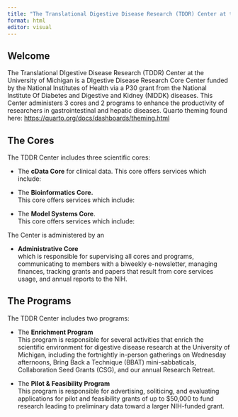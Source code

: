 ```yaml
---
title: "The Translational Digestive Disease Research (TDDR) Center at the University of Michigan"
format: html
editor: visual
---
```


## Welcome

The Translational DIgestive Disease Research (TDDR) Center at the University of Michigan is a DIgestive Disease Research Core Center funded by the National Institutes of Health via a P30 grant from the National Institute Of Diabetes and Digestive and Kidney (NIDDK) diseases. This Center administers 3 cores and 2 programs to enhance the productivity of researchers in gastrointestinal and hepatic diseases. Quarto theming found here: <https://quarto.org/docs/dashboards/theming.html>

## The Cores

The TDDR Center includes three scientific cores:

-   The **cData Core** for clinical data. This core offers services which include:

-   The **Bioinformatics Core.**\
    This core offers services which include:

-   The **Model Systems Core**.\
    This core offers services which include:

The Center is administered by an

-   **Administrative Core**\
    which is responsible for supervising all cores and programs, communicating to members with a biweekly e-newsletter, managing finances, tracking grants and papers that result from core services usage, and annual reports to the NIH.

## The Programs

The TDDR Center includes two programs:

-   The **Enrichment Program**\
    This program is responsible for several activities that enrich the scientific environment for digestive disease research at the University of Michigan, including the fortnightly in-person gatherings on Wednesday afternoons, Bring Back a Technique (BBAT) mini-sabbaticals, Collaboration Seed Grants (CSG), and our annual Research Retreat.

-   The **Pilot & Feasibility Program**\
    This program is responsible for advertising, soliticing, and evaluating applications for pilot and feasibility grants of up to \$50,000 to fund research leading to preliminary data toward a larger NIH-funded grant.
